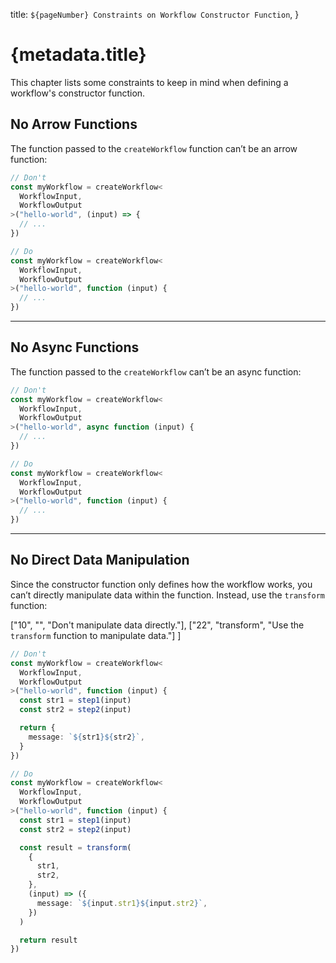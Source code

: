   title: `${pageNumber} Constraints on Workflow Constructor Function`,
}

# {metadata.title}

This chapter lists some constraints to keep in mind when defining a workflow's constructor function.

## No Arrow Functions

The function passed to the `createWorkflow` function can’t be an arrow function:

```ts highlights={[["5", "=>", "Function can't be an arrow function"], ["13", "", "Correct way of defining the function."]]}
// Don't
const myWorkflow = createWorkflow<
  WorkflowInput,
  WorkflowOutput
>("hello-world", (input) => {
  // ...
})

// Do
const myWorkflow = createWorkflow<
  WorkflowInput,
  WorkflowOutput
>("hello-world", function (input) {
  // ...
})
```

---

## No Async Functions

The function passed to the `createWorkflow` can’t be an async function:

```ts highlights={[["5", "async", "Function can't be async."], ["13", "", "Correct way of defining the function."]]}
// Don't
const myWorkflow = createWorkflow<
  WorkflowInput,
  WorkflowOutput
>("hello-world", async function (input) {
  // ...
})

// Do
const myWorkflow = createWorkflow<
  WorkflowInput,
  WorkflowOutput
>("hello-world", function (input) {
  // ...
})
```

---

## No Direct Data Manipulation

Since the constructor function only defines how the workflow works, you can’t directly manipulate data within the function. Instead, use the `transform` function:

  ["10", "", "Don't manipulate data directly."],
  ["22", "transform", "Use the `transform` function to manipulate data."]
]

```ts  highlights={highlights}
// Don't
const myWorkflow = createWorkflow<
  WorkflowInput,
  WorkflowOutput
>("hello-world", function (input) {
  const str1 = step1(input)
  const str2 = step2(input)

  return {
    message: `${str1}${str2}`,
  }
})

// Do
const myWorkflow = createWorkflow<
  WorkflowInput,
  WorkflowOutput
>("hello-world", function (input) {
  const str1 = step1(input)
  const str2 = step2(input)

  const result = transform(
    {
      str1,
      str2,
    },
    (input) => ({
      message: `${input.str1}${input.str2}`,
    })
  )

  return result
})
```
